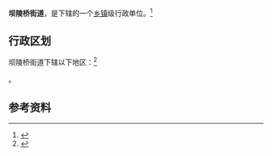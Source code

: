 {{中国乡级行政区|14/01/07/005/000}}

'''坝陵桥街道'''，是{{PRC admin/fullname|14/01/07/005/000|3}}下辖的一个[[乡镇|乡镇]]级行政单位。<ref>{{PRC admin/ref sgc|{{PRC admin/parent|14/01/07/005/000}}}}</ref>

== 行政区划 ==

坝陵桥街道下辖以下地区：<ref>{{PRC admin/ref sgc|14/01/07/005/000}}</ref>

{{PRC admin/children|14/01/07/005/000}}。

== 参考资料 ==

{{reflist}}

{{行政区划小作品}}
{{PRC admin/navcat|14/01/07/005/000}}